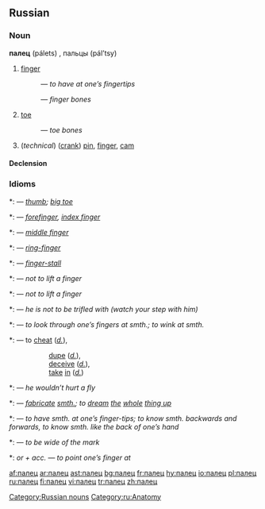==Russian==

===Noun===
'''палец''' (pálets) {{m}}, пальцы (pál’tsy) {{p}}

# [[finger]]
#:{{RUchar|[[знать]] [[как]] [[свой|свои́]] [[пять]] па́льцев}} — ''to have at one’s fingertips''
#:{{RUchar|[[кость|ко́сти]] па́льцев}} — ''finger bones''
# [[toe]]
#:{{RUchar|[[кость|ко́сти]] па́льцев [[нога|ног]]}} — ''toe bones''
#(''technical'') ([[crank]]) [[pin]], [[finger]], [[cam]]

====Declension====
{{ru-noun1|па́лец|па́льцы|па́льца|па́льцев|па́льцу|па́льцам|па́лец|па́льцы|па́льцем|па́льцами|о па́льце|о па́льцах}}

===Idioms===
*:{{RUchar|[[большой|большо́й]] па́лец}} — ''[[thumb]]; [[big toe]]'' 
*:{{RUchar|[[указательный|указа́тельный]] па́лец}} — ''[[forefinger]], [[index finger]]'' 
*:{{RUchar|[[средний палец|сре́дний па́лец]]}} — ''[[middle finger]]'' 
*:{{RUchar|[[безымянный|безымя́нный]] па́лец}} — ''[[ring-finger]]''
*:{{RUchar|[[предохранительный|предохрани́тельный]] ([[резиновый|рези́новый]]) па́лец}} — ''[[finger-stall]]''

*:{{RUchar|па́лец [[о#Russian|о]] па́лец [[не#Russian|не]] [[ударить|уда́рить]]}} — ''not to lift a finger''

*:{{RUchar|па́льцем [[не#Russian|не]] [[шевелить|шевельну́ть]]}} — ''not to lift a finger''

*:{{RUchar|[[он|ему́]] па́льца [[в#Russian|в]] [[рот]] [[не#Russian|не]] [[класть|клади́]]}} — ''he is not to be trifled with (watch your step with him)''

*:{{RUchar|[[смотреть|смотре́ть]] [[сквозь]] па́льцы [[на]] [[что-либо]]}} — ''to look through one’s fingers at smth.; to wink at smth.''

*:{{RUchar|[[обвести|обвести́]] [[вокруг|вокру́г]] па́льца}} — to [[cheat]] (''[[d.]]''), 
::[[dupe]] (''[[d.]]''), 
::[[deceive]] (''[[d.]]''), 
::[[take]] [[in]] (''[[d.]]'') 

*:{{RUchar|[[он]] па́льцем [[никто|никого́]] [[не#Russian|не]] [[трогать|тро́нет]]}} — ''he wouldn’t hurt a fly''

*:{{RUchar|[[высосать|вы́сосать]] [[из]] па́льца [[что-либо]]}} — ''[[fabricate]] [[smth.]]; to [[dream]] [[the]] [[whole]] [[thing up]]''

*:{{RUchar|[[знать]] [[что-либо]] [[как]] [[свой|свои́]] [[пять]] па́льцев}} — ''to have smth. at one’s finger-tips; to know smth. backwards and forwards, to know smth. like the back of one’s hand''

*:{{RUchar|[[попасть|попа́сть]] па́льцем [[в#Russian|в]] [[небо|не́бо]]}} — ''to be wide of the mark''

*:{{RUchar|[[показывать|пока́зывать]]}} ''or'' {{RUchar|[[указывать|ука́зывать]] па́льцем [[на]]}} ''+ acc.'' — ''to point one’s finger at''

[[Category:Russian nouns]]
[[Category:ru:Anatomy]]

[[af:палец]]
[[ar:палец]]
[[ast:палец]]
[[bg:палец]]
[[fr:палец]]
[[hy:палец]]
[[io:палец]]
[[pl:палец]]
[[ru:палец]]
[[fi:палец]]
[[vi:палец]]
[[tr:палец]]
[[zh:палец]]